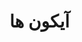 
<Meta title="Icons/Doc" />

<div className="sb-container">
  <div className="sb-section-title">
   <h1>آیکون ها</h1>
  </div>
</div>

<style>
  {`
    .sb-container {
      margin-bottom: 48px;
    }
    .sb-section-title {
      margin-bottom: 32px;
    }
  `}
</style>
